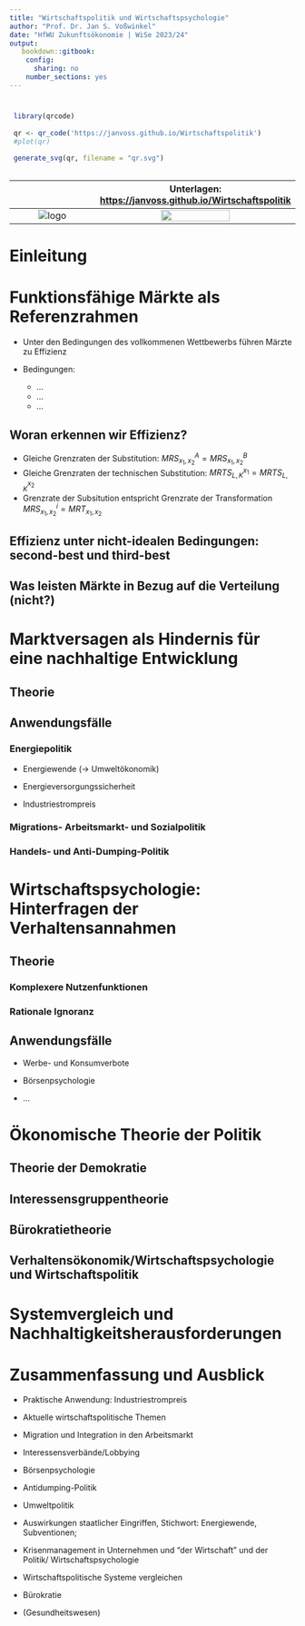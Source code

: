```yaml
---
title: "Wirtschaftspolitik und Wirtschaftspsychologie" 
author: "Prof. Dr. Jan S. Voßwinkel" 
date: "HfWU Zukunftsökonomie | WiSe 2023/24" 
output: 
   bookdown::gitbook: 
    config: 
      sharing: no 
    number_sections: yes
---
```




#  {-} 

  
```r
 library(qrcode) 
  
 qr <- qr_code('https://janvoss.github.io/Wirtschaftspolitik') 
 #plot(qr) 
  
 generate_svg(qr, filename = "qr.svg") 
  
``` 
  
  
  
  ${}$             |  Unterlagen: [https://janvoss.github.io/Wirtschaftspolitik](https://janvoss.github.io/Wirtschaftspolitik) 
 :-------------------------:|:-------------------------: 
 ![logo](logo.png)  |  ![](qr.svg){width=60% }

# Einleitung

# Funktionsfähige Märkte als Referenzrahmen

- Unter den Bedingungen des vollkommenen Wettbewerbs führen Märzte zu Effizienz

- Bedingungen:  
  - $\dots$  
  - $\dots$  
  - $\dots$
  
  
## Woran erkennen wir Effizienz?

- Gleiche Grenzraten der Substitution: $MRS^A_{x_1, x_2}=MRS^B_{x_1, x_2}$  
- Gleiche Grenzraten der technischen Substitution: $MRTS^{x_1}_{L, K}=MRTS^{x_2}_{L, K}$  
- Grenzrate der Subsitution entspricht Grenzrate der Transformation $MRS^i_{x_1, x_2}=MRT_{x_1, x_2}$

## Effizienz unter nicht-idealen Bedingungen: second-best und third-best

## Was leisten Märkte in Bezug auf die Verteilung (nicht?)

# Marktversagen als Hindernis für eine nachhaltige Entwicklung

## Theorie

## Anwendungsfälle

### Energiepolitik

- Energiewende ($\rightarrow$ Umweltökonomik)

- Energieversorgungssicherheit

- Industriestrompreis

### Migrations- Arbeitsmarkt- und Sozialpolitik

### Handels- und Anti-Dumping-Politik

# Wirtschaftspsychologie: Hinterfragen der Verhaltensannahmen

## Theorie

### Komplexere Nutzenfunktionen

### Rationale Ignoranz

## Anwendungsfälle

- Werbe- und Konsumverbote

- Börsenpsychologie
- ...

# Ökonomische Theorie der Politik

## Theorie der Demokratie

## Interessensgruppentheorie

## Bürokratietheorie

## Verhaltensökonomik/Wirtschaftspsychologie und Wirtschaftspolitik

# Systemvergleich und Nachhaltigkeitsherausforderungen

# Zusammenfassung und Ausblick


- Praktische Anwendung: Industriestrompreis

- Aktuelle wirtschaftspolitische Themen

- Migration und Integration in den Arbeitsmarkt

- Interessensverbände/Lobbying

- Börsenpsychologie

- Antidumping-Politik

- Umweltpolitik

- Auswirkungen staatlicher Eingriffen, Stichwort: Energiewende, Subventionen;

- Krisenmanagement in Unternehmen und "der Wirtschaft" und der Politik/ Wirtschaftspsychologie

- Wirtschaftspolitische Systeme vergleichen

- Bürokratie

- (Gesundheitswesen)